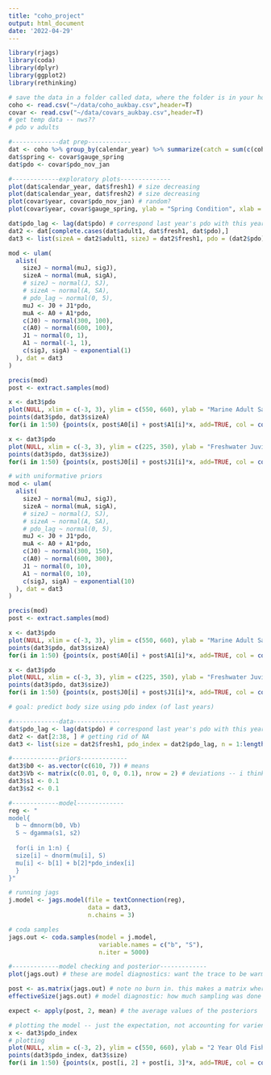 ```yaml
---
title: "coho_project"
output: html_document
date: '2022-04-29'
---
```


```r

library(rjags)
library(coda)
library(dplyr)
library(ggplot2)
library(rethinking)

# save the data in a folder called data, where the folder is in your home directory
coho <- read.csv("~/data/coho_aukbay.csv",header=T)
covar <- read.csv("~/data/covars_aukbay.csv",header=T)
# get temp data -- nws??
# pdo v adults

```

```r

#-------------dat prep------------
dat <- coho %>% group_by(calendar_year) %>% summarize(catch = sum(c(coho_troll_catch, coho_seine_catch, coho_gillnet_catch, coho_sport_catch)), adult1 = X1.1_mean_length, adult2 = X2.1_mean_length, fresh1 = X1.0_mean_length, fresh2 = X2.0_mean_length, jacks = coho_jack, coho = coho_adult, smolt = total_smolt)
dat$spring <- covar$gauge_spring
dat$pdo <- covar$pdo_nov_jan

#-------------exploratory plots--------------
plot(dat$calendar_year, dat$fresh1) # size decreasing
plot(dat$calendar_year, dat$fresh2) # size decreasing
plot(covar$year, covar$pdo_nov_jan) # random?
plot(covar$year, covar$gauge_spring, ylab = "Spring Condition", xlab = "Year") # stream flow decreasing

```

```r

dat$pdo_lag <- lag(dat$pdo) # correspond last year's pdo with this year's fish sizes
dat2 <- dat[complete.cases(dat$adult1, dat$fresh1, dat$pdo),]
dat3 <- list(sizeA = dat2$adult1, sizeJ = dat2$fresh1, pdo = (dat2$pdo), n = 1:length(dat$pdo)) # making a list of data for jags to use

mod <- ulam(
  alist(
    sizeJ ~ normal(muJ, sigJ), 
    sizeA ~ normal(muA, sigA), 
    # sizeJ ~ normal(J, SJ), 
    # sizeA ~ normal(A, SA), 
    # pdo_lag ~ normal(0, 5),
    muJ <- J0 + J1*pdo, 
    muA <- A0 + A1*pdo, 
    c(J0) ~ normal(300, 100), 
    c(A0) ~ normal(600, 100), 
    J1 ~ normal(0, 1), 
    A1 ~ normal(-1, 1), 
    c(sigJ, sigA) ~ exponential(1)
  ), dat = dat3
)

precis(mod)
post <- extract.samples(mod)

x <- dat3$pdo
plot(NULL, xlim = c(-3, 3), ylim = c(550, 660), ylab = "Marine Adult Salmon Size, t", xlab = "PDO index, t-1")
points(dat3$pdo, dat3$sizeA)
for(i in 1:50) {points(x, post$A0[i] + post$A1[i]*x, add=TRUE, col = col.alpha("red", 0.2))} # set of posterior expectations

x <- dat3$pdo
plot(NULL, xlim = c(-3, 3), ylim = c(225, 350), ylab = "Freshwater Juvinile Salmon Size, t", xlab = "PDO index, t-1")
points(dat3$pdo, dat3$sizeJ)
for(i in 1:50) {points(x, post$J0[i] + post$J1[i]*x, add=TRUE, col = col.alpha("red", 0.2))} # set of posterior expectations

# with uniformative priors
mod <- ulam(
  alist(
    sizeJ ~ normal(muJ, sigJ), 
    sizeA ~ normal(muA, sigA), 
    # sizeJ ~ normal(J, SJ), 
    # sizeA ~ normal(A, SA), 
    # pdo_lag ~ normal(0, 5),
    muJ <- J0 + J1*pdo, 
    muA <- A0 + A1*pdo, 
    c(J0) ~ normal(300, 150), 
    c(A0) ~ normal(600, 300), 
    J1 ~ normal(0, 10), 
    A1 ~ normal(0, 10), 
    c(sigJ, sigA) ~ exponential(10)
  ), dat = dat3
)

precis(mod)
post <- extract.samples(mod)

x <- dat3$pdo
plot(NULL, xlim = c(-3, 3), ylim = c(550, 660), ylab = "Marine Adult Salmon Size, t", xlab = "PDO index, t-1")
points(dat3$pdo, dat3$sizeA)
for(i in 1:50) {points(x, post$A0[i] + post$A1[i]*x, add=TRUE, col = col.alpha("red", 0.2))} # set of posterior expectations

x <- dat3$pdo
plot(NULL, xlim = c(-3, 3), ylim = c(225, 350), ylab = "Freshwater Juvinile Salmon Size, t", xlab = "PDO index, t-1")
points(dat3$pdo, dat3$sizeJ)
for(i in 1:50) {points(x, post$J0[i] + post$J1[i]*x, add=TRUE, col = col.alpha("red", 0.2))} # set of posterior expectations

```

```r

# goal: predict body size using pdo index (of last years)

#-------------data-------------
dat$pdo_lag <- lag(dat$pdo) # correspond last year's pdo with this year's fish sizes
dat2 <- dat[2:38, ] # getting rid of NA
dat3 <- list(size = dat2$fresh1, pdo_index = dat2$pdo_lag, n = 1:length(dat2$pdo_lag)) # making a list of data for jags to use

#-------------priors-------------
dat3$b0 <- as.vector(c(610, 7)) # means
dat3$Vb <- matrix(c(0.01, 0, 0, 0.1), nrow = 2) # deviations -- i think you want 1/stdev?
dat3$s1 <- 0.1
dat3$s2 <- 0.1

#-------------model-------------
reg <- "
model{
  b ~ dmnorm(b0, Vb)
  S ~ dgamma(s1, s2)
  
  for(i in 1:n) {
  size[i] ~ dnorm(mu[i], S)
  mu[i] <- b[1] + b[2]*pdo_index[i]
  }                                                 
}" 

# running jags
j.model <- jags.model(file = textConnection(reg), 
                      data = dat3,
                      n.chains = 3)

# coda samples
jags.out <- coda.samples(model = j.model, 
                         variable.names = c("b", "S"), 
                         n.iter = 5000)

#-------------model checking and posterior-------------
plot(jags.out) # these are model diagnostics: want the trace to be warm, fuzzy catipilers and the density curves to be smooth (but they don't have to be normal -- it might be more likely that higher or lower than average numbers fit the data, for example)

post <- as.matrix(jags.out) # note no burn in. this makes a matrix where the first coloumn is S, the second is b1 (intercept), and the third b2 (slope)
effectiveSize(jags.out) # model diagnostic: how much sampling was done -- want this number high

expect <- apply(post, 2, mean) # the average values of the posteriors

# plotting the model -- just the expectation, not accounting for varience
x <- dat3$pdo_index
# plotting
plot(NULL, xlim = c(-3, 2), ylim = c(550, 660), ylab = "2 Year Old Fish Size, t", xlab = "PDO index, t-1")
points(dat3$pdo_index, dat3$size)
for(i in 1:50) {points(x, post[i, 2] + post[i, 3]*x, add=TRUE, col = col.alpha("red", 0.2))} # set of posterior expectations

```

